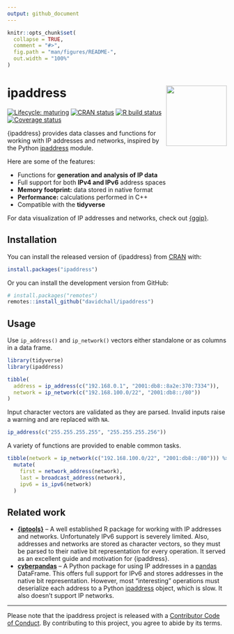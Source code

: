 ```yaml
---
output: github_document
---
```


<!-- README.md is generated from README.Rmd. Please edit that file -->

```r
knitr::opts_chunk$set(
  collapse = TRUE,
  comment = "#>",
  fig.path = "man/figures/README-",
  out.width = "100%"
)
```

# ipaddress <a href='https://davidchall.github.io/ipaddress'><img src='man/figures/logo.png' align="right" height="139" /></a>

<!-- badges: start -->
[![Lifecycle: maturing](https://img.shields.io/badge/lifecycle-maturing-blue.svg)](https://www.tidyverse.org/lifecycle/#maturing)
[![CRAN status](https://www.r-pkg.org/badges/version/ipaddress)](https://CRAN.R-project.org/package=ipaddress)
[![R build status](https://github.com/davidchall/ipaddress/workflows/R-CMD-check/badge.svg)](https://github.com/davidchall/ipaddress/actions)
[![Coverage status](https://codecov.io/gh/davidchall/ipaddress/branch/master/graph/badge.svg)](https://codecov.io/gh/davidchall/ipaddress?branch=master)
<!-- badges: end -->

{ipaddress} provides data classes and functions for working with IP addresses and networks, inspired by the Python [ipaddress](https://docs.python.org/library/ipaddress.html) module.

Here are some of the features:

* Functions for **generation and analysis of IP data**
* Full support for both **IPv4 and IPv6** address spaces
* **Memory footprint:** data stored in native format
* **Performance:** calculations performed in C++
* Compatible with the **tidyverse**

For data visualization of IP addresses and networks, check out [{ggip}](https://davidchall.github.io/ggip).


## Installation

You can install the released version of {ipaddress} from [CRAN](https://CRAN.R-project.org) with:

``` r
install.packages("ipaddress")
```

Or you can install the development version from GitHub:

``` r
# install.packages("remotes")
remotes::install_github("davidchall/ipaddress")
```


## Usage

Use `ip_address()` and `ip_network()` vectors either standalone or as columns in a data frame.

```r
library(tidyverse)
library(ipaddress)

tibble(
  address = ip_address(c("192.168.0.1", "2001:db8::8a2e:370:7334")),
  network = ip_network(c("192.168.100.0/22", "2001:db8::/80"))
)
```

Input character vectors are validated as they are parsed.
Invalid inputs raise a warning and are replaced with `NA`.

```r
ip_address(c("255.255.255.255", "255.255.255.256"))
```

A variety of functions are provided to enable common tasks.

```r
tibble(network = ip_network(c("192.168.100.0/22", "2001:db8::/80"))) %>%
  mutate(
    first = network_address(network),
    last = broadcast_address(network),
    ipv6 = is_ipv6(network)
  )
```


## Related work

* [**{iptools}**](https://hrbrmstr.github.io/iptools/) --  A well established R package for working with IP addresses and networks. Unfortunately IPv6 support is severely limited. Also, addresses and networks are stored as character vectors, so they must be parsed to their native bit representation for every operation. It served as an excellent guide and motivation for {ipaddress}.
* [**cyberpandas**](https://cyberpandas.readthedocs.io) -- A Python package for using IP addresses in a [pandas](https://pandas.pydata.org) DataFrame. This offers full support for IPv6 and stores addresses in the native bit representation. However, most "interesting" operations must deserialize each address to a Python [ipaddress](https://docs.python.org/library/ipaddress.html) object, which is slow. It also doesn't support IP networks.

---

Please note that the ipaddress project is released with a
[Contributor Code of Conduct](https://davidchall.github.io/ipaddress/CODE_OF_CONDUCT.html).
By contributing to this project, you agree to abide by its terms.
